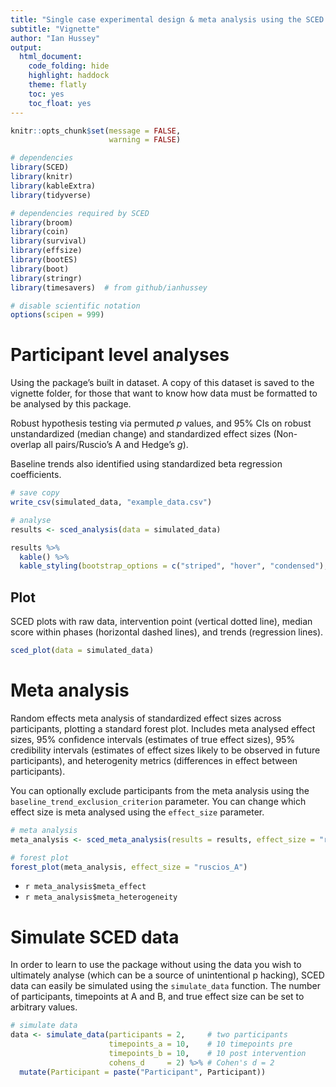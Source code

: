 ```yaml
---
title: "Single case experimental design & meta analysis using the SCED package"
subtitle: "Vignette"
author: "Ian Hussey"
output:
  html_document:
    code_folding: hide
    highlight: haddock
    theme: flatly
    toc: yes
    toc_float: yes
---
```


```r

knitr::opts_chunk$set(message = FALSE, 
                      warning = FALSE)

```

```r

# dependencies
library(SCED)
library(knitr)
library(kableExtra)
library(tidyverse)

# dependencies required by SCED
library(broom)
library(coin)
library(survival)
library(effsize)
library(bootES)
library(boot)
library(stringr)
library(timesavers)  # from github/ianhussey

# disable scientific notation
options(scipen = 999) 

```

# Participant level analyses

Using the package's built in dataset. A copy of this dataset is saved to the vignette folder, for those that want to know how data must be formatted to be analysed by this package.

Robust hypothesis testing via permuted *p* values, and 95% CIs on robust unstandardized (median change) and standardized effect sizes (Non-overlap all pairs/Ruscio's A and Hedge's *g*).

Baseline trends also identified using standardized beta regression coefficients.

```r

# save copy
write_csv(simulated_data, "example_data.csv")

# analyse
results <- sced_analysis(data = simulated_data)

results %>%
  kable() %>%
  kable_styling(bootstrap_options = c("striped", "hover", "condensed"), full_width = FALSE)

```

## Plot 

SCED plots with raw data, intervention point (vertical dotted line), median score within phases (horizontal dashed lines), and trends (regression lines).

```r

sced_plot(data = simulated_data)

```

# Meta analysis

Random effects meta analysis of standardized effect sizes across participants, plotting a standard forest plot. Includes meta analysed effect sizes, 95% confidence intervals (estimates of true effect sizes), 95% credibility intervals (estimates of effect sizes likely to be observed in future participants), and heterogenity metrics (differences in effect between participants). 

You can optionally exclude participants from the meta analysis using the `baseline_trend_exclusion_criterion` parameter. You can change which effect size is meta analysed using the `effect_size` parameter.

```r

# meta analysis
meta_analysis <- sced_meta_analysis(results = results, effect_size = "ruscios_A")

# forest plot
forest_plot(meta_analysis, effect_size = "ruscios_A")

```

- `r meta_analysis$meta_effect`
- `r meta_analysis$meta_heterogeneity`

# Simulate SCED data

In order to learn to use the package without using the data you wish to ultimately analyse (which can be a source of unintentional p hacking), SCED data can easily be simulated using the `simulate_data` function. The number of participants, timepoints at A and B, and true effect size can be set to arbitrary values.

```r

# simulate data
data <- simulate_data(participants = 2,     # two participants
                      timepoints_a = 10,    # 10 timepoints pre 
                      timepoints_b = 10,    # 10 post intervention
                      cohens_d     = 2) %>% # Cohen's d = 2
  mutate(Participant = paste("Participant", Participant))

```